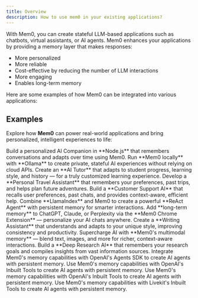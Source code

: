 ```yaml
---
title: Overview
description: How to use mem0 in your existing applications?
---
```



With Mem0, you can create stateful LLM-based applications such as chatbots, virtual assistants, or AI agents. Mem0 enhances your applications by providing a memory layer that makes responses:

- More personalized
- More reliable
- Cost-effective by reducing the number of LLM interactions
- More engaging
- Enables long-term memory

Here are some examples of how Mem0 can be integrated into various applications:

## Examples

Explore how **Mem0** can power real-world applications and bring personalized, intelligent experiences to life:

<CardGroup cols={2}>  
  <Card title="AI Companion in Node.js" icon="node" href="/examples/ai_companion_js">  
    Build a personalized AI Companion in **Node.js** that remembers conversations and adapts over time using Mem0.  
  </Card>  

  <Card title="Mem0 with Ollama" icon="server" href="/examples/mem0-with-ollama">  
    Run **Mem0 locally** with **Ollama** to create private, stateful AI experiences without relying on cloud APIs.  
  </Card>  

  <Card title="Personal AI Tutor" icon="graduation-cap" href="/examples/personal-ai-tutor">  
    Create an **AI Tutor** that adapts to student progress, learning style, and history — for a truly customized learning experience.  
  </Card>  

  <Card title="Personal Travel Assistant" icon="plane" href="/examples/personal-travel-assistant">  
    Develop a **Personal Travel Assistant** that remembers your preferences, past trips, and helps plan future adventures.  
  </Card>  

  <Card title="Customer Support Agent" icon="headset" href="/examples/customer-support-agent">  
    Build a **Customer Support AI** that recalls user preferences, past chats, and provides context-aware, efficient help.  
  </Card>  

  <Card title="LlamaIndex + Mem0" icon="book-open" href="/examples/llama-index-mem0">  
    Combine **LlamaIndex** and Mem0 to create a powerful **ReAct Agent** with persistent memory for smarter interactions.  
  </Card>  

  <Card title="Chrome Extension" icon="puzzle-piece" href="/examples/chrome-extension">  
    Add **long-term memory** to ChatGPT, Claude, or Perplexity via the **Mem0 Chrome Extension** — personalize your AI chats anywhere.  
  </Card>  

  <Card title="Document Writing Assistant" icon="pen" href="/examples/document-writing">  
    Create a **Writing Assistant** that understands and adapts to your unique style, improving consistency and productivity.  
  </Card>  

  <Card title="Multimodal AI Demo" icon="image" href="/examples/multimodal-demo">  
    Supercharge AI with **Mem0's multimodal memory** — blend text, images, and more for richer, context-aware interactions.  
  </Card>  

  <Card title="Personalized Research Agent" icon="robot" href="/examples/personalized-deep-research">  
    Build a **Deep Research AI** that remembers your research goals and compiles insights from vast information sources.  
  </Card>  

  <Card title="Mem0 as an Agentic Tool" icon="robot" href="/examples/mem0-agentic-tool">  
    Integrate Mem0's memory capabilities with OpenAI's Agents SDK to create AI agents with persistent memory.  
  </Card>  

  <Card title="OpenAI Inbuilt Tools" icon="robot" href="/examples/openai-inbuilt-tools">  
    Use Mem0's memory capabilities with OpenAI's Inbuilt Tools to create AI agents with persistent memory.  
  </Card>  

  <Card title="Mem0 OpenAI Voice Demo" icon="robot" href="/examples/mem0-openai-voice-demo">  
    Use Mem0's memory capabilities with OpenAI's Inbuilt Tools to create AI agents with persistent memory.  
  </Card> 

  <Card title="Mem0 Livekit Voice Demo" icon="robot" href="/examples/mem0-livekit-voice-demo">  
    Use Mem0's memory capabilities with Livekit's Inbuilt Tools to create AI agents with persistent memory.  
  </Card>  
</CardGroup>
